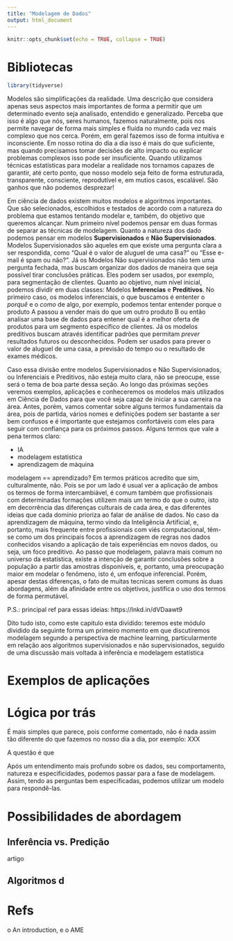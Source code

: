 ```yaml
---
title: "Modelagem de Dados"
output: html_document
---
```



```r
knitr::opts_chunk$set(echo = TRUE, collapse = TRUE)
```

# Bibliotecas

```r
library(tidyverse)
```

Modelos são simplificações da realidade. Uma descrição que considera apenas seus aspectos mais importantes de forma a permitir que um determinado evento seja analisado, entendido e generalizado. Perceba que isso é algo que nós, seres humanos, fazemos naturalmente, pois nos permite navegar de forma mais simples e fluída no mundo cada vez mais complexo que nos cerca. Porém, em geral fazemos isso de forma intuitiva e inconsciente. Em nosso rotina do dia a dia isso é mais do que suficiente, mas quando precisamos tomar decisões de alto impacto ou explicar problemas complexos isso pode ser insuficiente. Quando utilizamos técnicas estatísticas para modelar a realidade nos tornamos capazes de garantir, até certo ponto, que nosso modelo seja feito de forma estruturada, transparente, consciente, reprodutível e, em mutios casos, escalável. São ganhos que não podemos desprezar!

Em ciência de dados existem muitos modelos e algoritmos importantes. Que são selecionados, escolhidos e testados de acordo com a natureza do problema que estamos tentando modelar e, também, do objetivo que queremos alcançar. Num primeiro nível podemos pensar em duas formas de separar as técnicas de modelagem. Quanto a natureza dos dado podemos pensar em modelos **Supervisionados** e **Não Supervisionados**. Modelos Supervisionados são aqueles em que existe uma pergunta clara a ser respondida, como "Qual é o valor de aluguel de uma casa?" ou "Esse e-mail é spam ou não?". Já os Modelos Não supervisionados não tem uma pergunta fechada, mas buscam organizar dos dados de maneira que seja possível tirar conclusões práticas. Eles podem ser usados, por exemplo, para segmentação de clientes. Quanto ao objetivo, num nível inicial, podemos dividir em duas classes: Modelos **Inferencias** e **Preditivos**. No primeiro caso, os modelos inferenciais, o que buscamos é ententer o *porquê* e o *como* de algo, por exemplo, podemos tentar entender porque o produto A passou a vender mais do que um outro produto B ou então analisar uma base de dados para entener qual é a melhor oferta de produtos para um segmento específico de clientes. Já os modelos preditivos buscam através identificar padrões que permitam *prever* resultados futuros ou desconhecidos. Podem ser usados para prever o valor de aluguel de uma casa, a previsão do tempo ou o resultado de exames médicos.

Caso essa divisão entre modelos Supervisionados e Não Supervisionados, ou Inferenciais e Preditivos, não esteja muito clara, não se preocupe, esse será o tema de boa parte dessa seção. Ao longo das próximas seções veremos exemplos, aplicações e conheceremos os modelos mais utilizados em Ciência de Dados para que você seja capaz de iniciar a sua carreira na área. Antes, porém, vamos comentar sobre alguns termos fundamentais da área, pois de partida, vários nomes e definições podem ser bastante a ser bem confusos e é importante que estejamos confortáveis com eles para seguir com confiança para os próximos passos. Alguns termos que vale a pena termos claro:



* IA
* modelagem estatística 
* aprendizagem de máquina

modelagem == aprendizado? Em termos práticos acredito que sim, culturalmente, não. Pois se por um lado é usual ver a aplicação de ambos os termos de forma intercambiável, é comum também que profissionais com determinadas formações utilizem mais um termo do que o outro, isto em decorrência das diferenças culturais de cada área, e das diferentes ideias que cada domínio prioriza ao falar de análise de dados. No caso da aprendizagem de máquina, termo vindo da Inteligência Artificial, e, portanto, mais frequente entre profissionais com viés computacional, têm-se como um dos principais focos a aprendizagem de regras nos dados conhecidos visando a aplicação de tais experiências em novos dados, ou seja, um foco preditivo. Ao passo que modelagem, palavra mais comum no universo da estatística, existe a intenção de garantir conclusões sobre a população a partir das amostras disponíveis, e, portanto, uma preocupação maior em modelar o fenômeno, isto é, um enfoque inferencial. Porém, apesar destas diferenças, o fato de muitas tecnicas serem comuns às duas abordagens, além da afinidade entre os objetivos, justifica o uso dos termos de forma permutável.

P.S.: principal ref para essas ideias: https://lnkd.in/dVDaawt9

Dito tudo isto, como este capitulo esta dividido: teremos este módulo dividido da seguinte forma um primeiro momento em que discutiremos modelagem segundo a perspectiva de machine learning, particularmente em relação aos algoritmos supervisionados e não supervisionados, seguido de uma discussão mais voltada à inferência e modelagem estatística




# Exemplos de aplicações


# Lógica por trás 

É mais simples que parece, pois conforme comentado, não é nada assim tão diferente do que fazemos no nosso dia a dia, por exemplo: XXX

A questão é que 

Após um entendimento mais profundo sobre os dados, seu comportamento, natureza e especificidades, podemos passar para a fase de modelagem. Assim, tendo as perguntas bem especificadas, podemos utilizar um modelo para respondê-las. 


# Possibilidades de abordagem

## Inferência vs. Predição


artigo


## Algoritmos d





# Refs

o An introduction, e o AME



